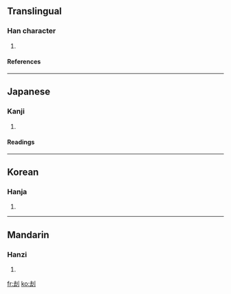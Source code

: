 {{see|劫}}

==Translingual==
===Han character===
{{Han char|rad=刀|as=05|sn=7|four=|canj=土戈中弓 (GILN)}}
# {{defn|Han}}
====References====
{{Han ref|kx=0138.140|dkj=01926|dj=0313.020|hdz=10328.040|uh=5226|ud=21030}}
----
==Japanese==
===Kanji===
{{ja-kanji|grade=|rs=刀05}}
# {{defn|Japanese}}
====Readings====
{{ja-readings|on=[[きょう]] (kyō), [[こう]] (kō)|kun=[[おいやかす]] (oiyakasu)}}
----
==Korean==
===Hanja===
{{ko-hanja|hangeul=겁|rv=geop|mr=kŏp}}
# {{defn|Korean}}
----
==Mandarin==
===Hanzi===
{{cmn-hanzi|pin=[[jié]] (jie2)|wg=chieh<sup>2</sup>}}
# {{defn|Mandarin}}

[[fr:刦]]
[[ko:刦]]